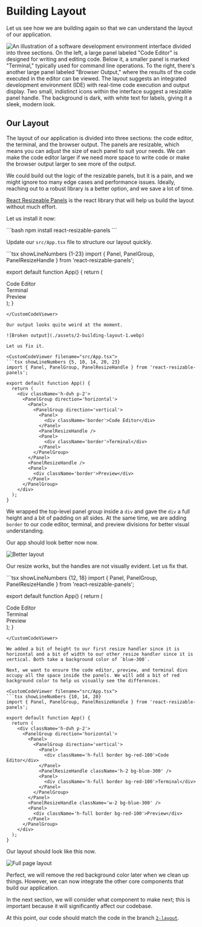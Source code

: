 
# Building Layout

Let us see how we are building again so that we can understand the layout of our application.

![An illustration of a software development environment interface divided into three sections. On the left, a large panel labeled "Code Editor" is designed for writing and editing code. Below it, a smaller panel is marked "Terminal," typically used for command line operations. To the right, there's another large panel labeled "Browser Output," where the results of the code executed in the editor can be viewed. The layout suggests an integrated development environment (IDE) with real-time code execution and output display. Two small, indistinct icons within the interface suggest a resizable panel handle. The background is dark, with white text for labels, giving it a sleek, modern look.](./assets/what-are-we-building.webp)

## Our Layout

The layout of our application is divided into three sections: the code editor, the terminal, and the browser output. The panels are resizable, which means you can adjust the size of each panel to suit your needs. We can make the code editor larger if we need more space to write code or make the browser output larger to see more of the output.

We could build out the logic of the resizable panels, but it is a pain, and we might ignore too many edge cases and performance issues. Ideally, reaching out to a robust library is a better option, and we save a lot of time.

[React Resizeable Panels](https://react-resizable-panels.vercel.app/) is the react library that will help us build the layout without much effort.

Let us install it now:

<CustomCodeViewer>
```bash
npm install react-resizable-panels
```
</CustomCodeViewer>

Update our `src/App.tsx` file to structure our layout quickly.

<CustomCodeViewer filename="src/App.tsx">
```tsx showLineNumbers {1-23}
import { Panel, PanelGroup, PanelResizeHandle } from 'react-resizable-panels';

export default function App() {
  return (
    <PanelGroup direction='horizontal'>
      <Panel>
        <PanelGroup direction='vertical'>
          <Panel>
            <div>Code Editor</div>
          </Panel>
          <PanelResizeHandle />
          <Panel>
            <div>Terminal</div>
          </Panel>
        </PanelGroup>
      </Panel>
      <PanelResizeHandle />
      <Panel>
        <div>Preview</div>
      </Panel>
    </PanelGroup>
  );
}
```
</CustomCodeViewer>

Our output looks quite weird at the moment.

![Broken output](./assets/2-building-layout-1.webp)

Let us fix it.

<CustomCodeViewer filename="src/App.tsx">
```tsx showLineNumbers {5, 10, 14, 20, 23}
import { Panel, PanelGroup, PanelResizeHandle } from 'react-resizable-panels';

export default function App() {
  return (
    <div className='h-dvh p-2'>
      <PanelGroup direction='horizontal'>
        <Panel>
          <PanelGroup direction='vertical'>
            <Panel>
              <div className='border'>Code Editor</div>
            </Panel>
            <PanelResizeHandle />
            <Panel>
              <div className='border'>Terminal</div>
            </Panel>
          </PanelGroup>
        </Panel>
        <PanelResizeHandle />
        <Panel>
          <div className='border'>Preview</div>
        </Panel>
      </PanelGroup>
    </div>
  );
}
```
</CustomCodeViewer>

We wrapped the top-level panel group inside a `div` and gave the `div` a full height and a bit of padding on all sides. At the same time, we are adding `border` to our code editor, terminal, and preview divisions for better visual understanding.

Our app should look better now now.

![Better layout](./assets/2-building-layout-2.webp)

Our resize works, but the handles are not visually evident. Let us fix that.

<CustomCodeViewer filename="src/App.tsx">
```tsx showLineNumbers {12, 18}
import { Panel, PanelGroup, PanelResizeHandle } from 'react-resizable-panels';

export default function App() {
  return (
    <div className='h-dvh p-2'>
      <PanelGroup direction='horizontal'>
        <Panel>
          <PanelGroup direction='vertical'>
            <Panel>
              <div className='border'>Code Editor</div>
            </Panel>
            <PanelResizeHandle className='h-2 bg-blue-300' />
            <Panel>
              <div className='border'>Terminal</div>
            </Panel>
          </PanelGroup>
        </Panel>
        <PanelResizeHandle className='w-2 bg-blue-300' />
        <Panel>
          <div className='border'>Preview</div>
        </Panel>
      </PanelGroup>
    </div>
  );
}
```
</CustomCodeViewer>

We added a bit of height to our first resize handler since it is horizontal and a bit of width to our other resize handler since it is vertical. Both take a background color of `blue-300`.

Next, we want to ensure the code editor, preview, and terminal divs occupy all the space inside the panels. We will add a bit of red background color to help us visually see the differences.

<CustomCodeViewer filename="src/App.tsx">
```tsx showLineNumbers {10, 14, 20}
import { Panel, PanelGroup, PanelResizeHandle } from 'react-resizable-panels';

export default function App() {
  return (
    <div className='h-dvh p-2'>
      <PanelGroup direction='horizontal'>
        <Panel>
          <PanelGroup direction='vertical'>
            <Panel>
              <div className='h-full border bg-red-100'>Code Editor</div>
            </Panel>
            <PanelResizeHandle className='h-2 bg-blue-300' />
            <Panel>
              <div className='h-full border bg-red-100'>Terminal</div>
            </Panel>
          </PanelGroup>
        </Panel>
        <PanelResizeHandle className='w-2 bg-blue-300' />
        <Panel>
          <div className='h-full border bg-red-100'>Preview</div>
        </Panel>
      </PanelGroup>
    </div>
  );
}
```
</CustomCodeViewer>

Our layout should look like this now.

![Full page layout](./assets/2-building-layout-3.webp)

Perfect, we will remove the red background color later when we clean up things. However, we can now integrate the other core components that build our application.

In the next section, we will consider what component to make next; this is important because it will significantly affect our codebase.

At this point, our code should match the code in the branch [`2-layout`](https://github.com/Frontend-Hire/stackpack-webcontainers-react-typescript/tree/2-layout).
